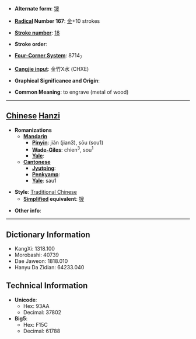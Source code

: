 * '''Alternate form''': [[锼]]

* '''[[Wiktionary:Chinese radical index| Radical]] Number 167''': [[Wiktionary:Chinese radical index 金|金]]+10 strokes

* '''[[Wiktionary:Chinese total strokes index|Stroke number]]''': [[Wiktionary:Chinese total strokes index 18|18]]

* '''Stroke order''': 

* '''[[Wiktionary:Chinese four corner index|Four-Corner System]]''': 8714<sub>7</sub>

* '''[[Wiktionary:Chinese Cangjie index|Cangjie input]]''': 金竹X水 (CHXE)

* '''Graphical Significance and Origin''': 

* '''Common Meaning''': to engrave (metal of wood)

----

== [[Chinese]] [[Hanzi]] ==

* '''Romanizations'''
** '''[[Mandarin]]'''
*** '''[[Pinyin]]''': jiǎn (jian3), sōu (sou1)
*** '''[[Wade-Giles]]''': chien<sup>3</sup>, sou<sup>1</sup>
*** '''[[Yale]]''': 
** '''[[Cantonese]]'''
*** '''[[Jyutping]]''':
*** '''[[Penkyamp]]''': 
*** '''[[Yale]]''': sau1

* '''Style''': [[Traditional Chinese]] 
** '''[[Simplified Chinese|Simplified]] equivalent''': [[锼]]

* '''Other info''': 

----

== Dictionary Information ==

* KangXi: 1318.100
* Morobashi: 40739
* Dae Jaweon: 1818.010
* Hanyu Da Zidian: 64233.040

== Technical Information ==

* '''Unicode''':
** Hex: 93AA
** Decimal: 37802
* '''Big5''':
** Hex: F15C
** Decimal: 61788